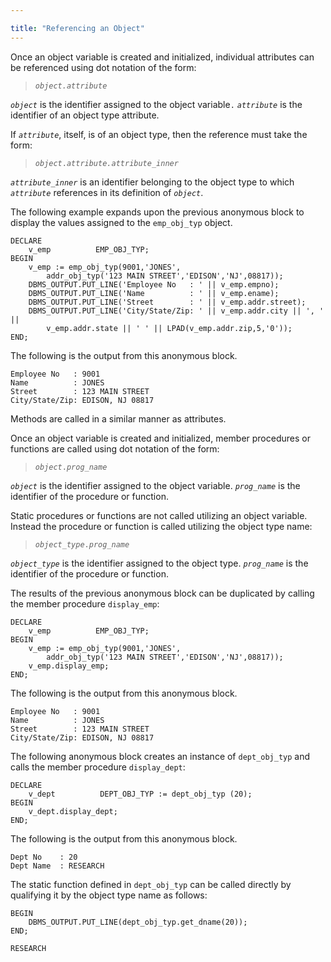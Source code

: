---

title: "Referencing an Object"
---

<div id="referencing_an_object" class="registered_link"></div>

Once an object variable is created and initialized, individual attributes can be referenced using dot notation of the form:

> *`object.attribute`*

*`object`* is the identifier assigned to the object variable`.` *`attribute`* is the identifier of an object type attribute.

If *`attribute`*, itself, is of an object type, then the reference must take the form:

> *`object`*`.`*`attribute.attribute_inner`*

*`attribute_inner`* is an identifier belonging to the object type to which *`attribute`* references in its definition of *`object`*.

The following example expands upon the previous anonymous block to display the values assigned to the `emp_obj_typ` object.

```
DECLARE
    v_emp          EMP_OBJ_TYP;
BEGIN
    v_emp := emp_obj_typ(9001,'JONES',
        addr_obj_typ('123 MAIN STREET','EDISON','NJ',08817));
    DBMS_OUTPUT.PUT_LINE('Employee No   : ' || v_emp.empno);
    DBMS_OUTPUT.PUT_LINE('Name          : ' || v_emp.ename);
    DBMS_OUTPUT.PUT_LINE('Street        : ' || v_emp.addr.street);
    DBMS_OUTPUT.PUT_LINE('City/State/Zip: ' || v_emp.addr.city || ', ' ||
        v_emp.addr.state || ' ' || LPAD(v_emp.addr.zip,5,'0'));
END;
```

The following is the output from this anonymous block.

```
Employee No   : 9001
Name          : JONES
Street        : 123 MAIN STREET
City/State/Zip: EDISON, NJ 08817
```

Methods are called in a similar manner as attributes.

Once an object variable is created and initialized, member procedures or functions are called using dot notation of the form:

> *`object`*`.`*`prog_name`*

*`object`* is the identifier assigned to the object variable. *`prog_name`* is the identifier of the procedure or function.

Static procedures or functions are not called utilizing an object variable. Instead the procedure or function is called utilizing the object type name:

> *`object_type`*`.`*`prog_name`*

*`object_type`* is the identifier assigned to the object type. *`prog_name`* is the identifier of the procedure or function.

The results of the previous anonymous block can be duplicated by calling the member procedure `display_emp`:

```
DECLARE
    v_emp          EMP_OBJ_TYP;
BEGIN
    v_emp := emp_obj_typ(9001,'JONES',
        addr_obj_typ('123 MAIN STREET','EDISON','NJ',08817));
    v_emp.display_emp;
END;
```

The following is the output from this anonymous block.

```
Employee No   : 9001
Name          : JONES
Street        : 123 MAIN STREET
City/State/Zip: EDISON, NJ 08817
```

The following anonymous block creates an instance of `dept_obj_typ` and calls the member procedure `display_dept`:

```
DECLARE
    v_dept          DEPT_OBJ_TYP := dept_obj_typ (20);
BEGIN
    v_dept.display_dept;
END;
```

The following is the output from this anonymous block.

```
Dept No    : 20
Dept Name  : RESEARCH
```

The static function defined in `dept_obj_typ` can be called directly by qualifying it by the object type name as follows:

```
BEGIN
    DBMS_OUTPUT.PUT_LINE(dept_obj_typ.get_dname(20));
END;

RESEARCH
```

